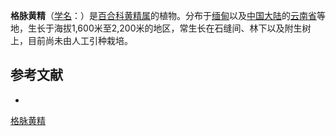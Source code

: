 {{Speciesbox
| name = 格脉黄精
| status = 
| status_system = 
| image =
| genus = Polygonatum
| species = tessellatum
| authority = Wang et Tang
}}

'''格脉黄精'''（[[学名|学名]]：{{lang|la|''Polygonatum tessellatum''}}）是[[百合科|百合科]][[黄精属|黄精属]]的植物。分布于[[缅甸|缅甸]]以及[[中国大陆|中国大陆]]的[[云南省|云南省]]等地，生长于海拔1,600米至2,200米的地区，常生长在石缝间、林下以及附生树上，目前尚未由人工引种栽培。

== 参考文献 ==
<div class="references-small">
* {{cite web| url =http://www.bioinfo.cn/db05/KmzwSpecies.php?action=view&id=5592| title =格脉黄精| work =《中国高等植物数据库全库》| publisher =中国科学院微生物研究所| author =昆明植物研究所| accessdate =2009-02-24| deadurl =yes| archiveurl =https://web.archive.org/web/20160305053109/http://www.bioinfo.cn/db05/KmzwSpecies.php?action=view&id=5592| archivedate =2016-03-05}}
</div>
{{Taxonbar|from=Q11111198}}

[[Category:黄精属|格脉黄精]]


{{植物小作品}}